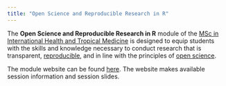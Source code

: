 ```yaml
---
title: "Open Science and Reproducible Research in R"
---
```


The **Open Science and Reproducible Research in R** module of the [MSc in International Health and Tropical Medicine](https://www.tropicalmedicine.ox.ac.uk/study-with-us/msc-ihtm){target="_blank"} is designed to equip students with the skills and knowledge necessary to conduct research that is transparent, [reproducible](https://book.the-turing-way.org/){target="_blank"}, and in line with the principles of [open science](https://www.unesco.org/en/open-science){target="_blank"}.

The module website can be found [here](https://oxford-ihtm.io/open-reproducible-science){target="_blank"}. The website makes available session information and session slides.

<!-- ## Key Features of the Module -->

<!-- 1.  **Introduction to Open Science** -->

<!-- -   The module begins by introducing the concepts and principles of open science, including the importance of transparency, accessibility, and collaboration in research. -->

<!-- -   Students learn about the benefits of open science practices, such as increased credibility, easier collaboration, and enhanced reproducibility of research findings. -->

<!-- 2.  **Reproducibility in Research** -->

<!-- -   A significant focus of the module is on reproducibility, which refers to the ability of researchers to replicate the results of a study using the same data and methods. -->

<!-- -   Students are taught the principles of reproducible research and the best practices on how to ensure their findings can be reproduced by others. -->

<!-- 3.  **Data Management and Documentation** -->

<!-- -   Proper data management is crucial for reproducible research. The module covers best practices for organizing, documenting, and sharing research data. -->

<!-- -   Students learn about version control systems (e.g., Git) and how to use them to track changes in their data and code. -->

<!-- 4.  **Introduction to R** -->

<!-- -   The module introduces students to the [R](https://www.r-project.org/), a programming language widely used for statistical analysis and data visualisation. -->

<!-- -   Through hands-on exercises, students learn how to use R for data wrangling, analysis, and visualisation.. -->

<!-- 5.  **Reproducible Workflows in R** -->

<!-- -   Students learn how to create reproducible workflows in R using tools like RMarkdown, which allows them to integrate text, code, and output into a single document. -->

<!-- -   The module emphasizes the importance of automating analyses to reduce errors and ensure that research can be easily updated or reproduced. -->

<!-- 6.  **Collaboration and Sharing** -->

<!-- -   The module also covers tools and platforms that facilitate collaboration and sharing in open science, such as [GitHub](https://github.com), [Open Science Framework (OSF)](https://osf.io/), and other repositories. -->

<!-- -   Students are encouraged to share their code, data, and research outputs openly to contribute to the global scientific community. -->

<!-- 7.  **Ethical Considerations** -->

<!-- -   Ethical aspects of open science and reproducible research are discussed, including issues related to data privacy, intellectual property, and the responsible conduct of research. -->

<!-- 8.  **Application to Global Health and Tropical Medicine** -->

<!-- -   Throughout the module, there is an emphasis on applying open science and reproducible research practices to the field of global health and tropical medicine. -->

<!-- -   Students learn how these practices can enhance the quality and impact of research in these areas, particularly in low-resource settings. -->
